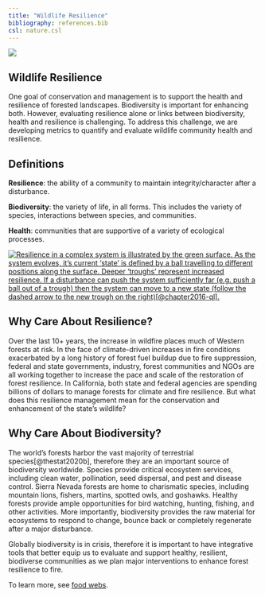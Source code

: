 ```yaml
---
title: "Wildlife Resilience"
bibliography: references.bib
csl: nature.csl
---
```


::: column-screen
![](images/IMG_6851.png){fig-align="center"}
:::

## Wildlife Resilience

One goal of conservation and management is to support the health and resilience of forested landscapes. Biodiversity is important for enhancing both. However, evaluating resilience alone or links between biodiversity, health and resilience is challenging. To address this challenge, we are developing metrics to quantify and evaluate wildlife community health and resilience.

::: callout-tip
## Definitions

**Resilience**: the ability of a community to maintain integrity/character after a disturbance.

**Biodiversity**: the variety of life, in all forms. This includes the variety of species, interactions between species, and communities.

**Health**: communities that are supportive of a variety of ecological processes.
:::

::: column-body
[![Resilience in a complex system is illustrated by the green surface. As the system evolves, it's current 'state' is defined by a ball travelling to different positions along the surface. Deeper 'troughs' represent increased resilience. If a disturbance can push the system sufficiently far (e.g. push a ball out of a trough) then the system can move to a new state (follow the dashed arrow to the new trough on the right)[@chapter2016-ql].](images/Roopnarine_Angielczyk_2016_Resilience_Image.png){fig-alt="Figure from Roopnarine and Angielczyk 2016." fig-align="center"}](https://www.researchgate.net/publication/309242056_The_Stability_of_Ecological_Communities_as_an_Agent_of_Evolutionary_Selection)
:::

## Why Care About Resilience?

Over the last 10+ years, the increase in wildfire places much of Western forests at risk. In the face of climate-driven increases in fire conditions exacerbated by a long history of forest fuel buildup due to fire suppression, federal and state governments, industry, forest communities and NGOs are all working together to increase the pace and scale of the restoration of forest resilience. In California, both state and federal agencies are spending billions of dollars to manage forests for climate and fire resilience. But what does this resilience management mean for the conservation and enhancement of the state's wildlife?

## Why Care About Biodiversity?

The world's forests harbor the vast majority of terrestrial species[@thestat2020b], therefore they are an important source of biodiversity worldwide. Species provide critical ecosystem services, including clean water, pollination, seed dispersal, and pest and disease control. Sierra Nevada forests are home to charismatic species, including mountain lions, fishers, martins, spotted owls, and goshawks. Healthy forests provide ample opportunities for bird watching, hunting, fishing, and other activities. More importantly, biodiversity provides the raw material for ecosystems to respond to change, bounce back or completely regenerate after a major disturbance.

Globally biodiversity is in crisis, therefore it is important to have integrative tools that better equip us to evaluate and support healthy, resilient, biodiverse communities as we plan major interventions to enhance forest resilience to fire.

To learn more, see [food webs](foodweb.qmd).
<!-- <iframe src="pdf/Metrics_Wildlife_Community_Resilience_Summary.pdf" width="100%" height="1000px"> -->

